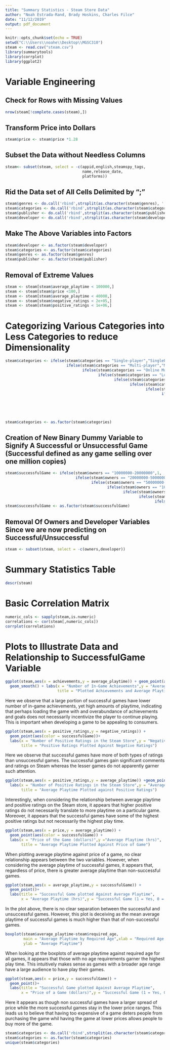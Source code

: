 ```yaml
---
title: "Summary Statistics - Steam Store Data"
author: "Noah Estrada-Rand, Brady Hoskins, Charles Filce"
date: "11/12/2019"
output: pdf_document
---
```


```r
knitr::opts_chunk$set(echo = TRUE)
setwd("C:\\Users\\noahe\\Desktop\\MGSC310")
steam <- read.csv("steam.csv")
library(summarytools)
library(corrplot)
library(ggplot2)
```

# Variable Engineering

## Check for Rows with Missing Values
```r
nrow(steam[!complete.cases(steam),])
```

## Transform Price into Dollars
```r
steam$price <- steam$price *1.28
```

## Subset the Data without Needless Columns
```r
steam<- subset(steam, select = -c(appid,english,steamspy_tags,
                                  name,release_date,
                                  platforms))
```

## Rid the Data set of All Cells Delimited by ";"
```r
steam$genres <- do.call('rbind',strsplit(as.character(steam$genres), ';', fixed=TRUE))[,1]
steam$categories <- do.call('rbind',strsplit(as.character(steam$categories), ';', fixed=TRUE))[,1]
steam$publisher <- do.call('rbind',strsplit(as.character(steam$publisher), ';', fixed=TRUE))[,1]
steam$developer <- do.call('rbind',strsplit(as.character(steam$developer), ';', fixed=TRUE))[,1]
```

## Make The Above Variables into Factors
```r
steam$developer <- as.factor(steam$developer)
steam$categories <- as.factor(steam$categories)
steam$genres <- as.factor(steam$genres)
steam$publisher <- as.factor(steam$publisher)
```


## Removal of Extreme Values
```r
steam <- steam[steam$average_playtime < 100000,]
steam <- steam[steam$price <100,]
steam <- steam[steam$average_playtime < 40000,]
steam <- steam[steam$negative_ratings < 2e+05,]
steam <- steam[steam$positive_ratings < 1e+06,]
```

# Categorizing Various Categories into Less Categories to reduce Dimensionality
```r
steam$categories <- ifelse(steam$categories == "Single-player","SinglePlayer",
                           ifelse(steam$categories == "Multi-player","Multi-Player",
                                  ifelse(steam$categories == "Online Multi-Player","Multi-Player",
                                         ifelse(steam$categories == "Local Multi-Player","Multi-Player",
                                                ifelse(steam$categories == "MMO","MMO",
                                                       ifelse(steam$categories == "Co-op","Co-op",
                                                              ifelse(steam$categories == "Shared/Split Screen","Co-op",
                                                                     ifelse(steam$categories == "Local Co-op","Co-op",
                                                                            ifelse(steam$categories == "Online Co-op","Co-op",
                                                                                   ifelse(steam$categories == "Steam Cloud","Steam",
                                                                                          ifelse(steam$categories == "Steam Trading Cards","Steam",
                                                                                                 ifelse(steam$categories == "Steam Leaderboards","Steam",
                                                                                                        ifelse(steam$categories == "Steam Achievements","Steam","Other")))))))))))))
steam$categories <- as.factor(steam$categories)
```


## Creation of New Binary Dummy Variable to Signify A Successful or Unsuccessful Game (Successful defined as any game selling over one million copies)
```r
steam$successfulGame <- ifelse(steam$owners == "10000000-20000000",1,
                               ifelse(steam$owners == "20000000-50000000",1,
                                      ifelse(steam$owners == "50000000-100000000",1,
                                             ifelse(steam$owners == "100000000-200000000",1,
                                                    ifelse(steam$owners == "5000000-10000000",1,
                                                           ifelse(steam$owners == "2000000-5000000",1,
                                                                  ifelse(steam$owners == "1000000-2000000",1,0)))))))
steam$successfulGame <- as.factor(steam$successfulGame)

```

## Removal Of Owners and Developer Variables Since we are now predicting on Successful/Unsuccessful
```r
steam <- subset(steam, select = -c(owners,developer))
```

# Summary Statistics Table
```r
descr(steam)
```

# Basic Correlation Matrix
```r
numeric_cols <- sapply(steam,is.numeric)
correlations <- cor(steam[,numeric_cols])
corrplot(correlations)
```

# Plots to Illustrate Data and Relationship to SuccessfulGame Variable
```r
ggplot(steam,aes(x = achievements,y = average_playtime)) + geom_point(aes(color = successfulGame))+
  geom_smooth() + labs(x = "Number of In-Game Achievements",y = "Average Playtime (hrs)",
                       title = "Plotted Achievements and Average Playtime")
```
Here we observe that a large portion of successful games have lower number of in-game achievements, yet high amounts of playtime, indicating that perhaps loading the game with and overabundance of achievements and goals does not necessarily incentivize the player to continue playing.  This is important when developing a game to be appealing to consumers.
```r
ggplot(steam,aes(x = positive_ratings,y = negative_ratings)) + 
  geom_point(aes(color = successfulGame))+
  labs(x = "Number of Positive Ratings in the Steam Store",y = "Negative Ratings in the Steam Store",
       title = "Positive Ratings Plotted Against Negative Ratings")
```
Here we observe that successful games have more of both types of ratings than unsuccessful games.  The successful games gain significant comments and ratings on Steam whereas the lesser games do not apparently garner such attention.
```r
ggplot(steam,aes(x = positive_ratings,y = average_playtime)) +geom_point(aes(color = successfulGame))+
  labs(x = "Number of Positive Ratings in the Steam Store",y = "Average Playtime (hrs)",
       title = "Average Playtime Plotted against Positive Ratings")
```
Interestingly, when considering the relationship between average playtime and positive ratings on the Steam store, it appears that higher positive ratings do not necessarily translate to more playtime on a particular game.  Moreover, it appears that the successful games have some of the highest positive ratings but not necessarily the highest play time.
```r
ggplot(steam,aes(x = price,y = average_playtime)) + 
  geom_point(aes(color = successfulGame)) + 
  labs(x = "Price of the Game (dollars)",y ="Average Playtime (hrs)",
       title = "Average Playtime Plotted Against Price of Game")
```
When plotting average playtime against price of a game, no clear relationship appears between the two variables.  However, when considering the average playtime of successful games, it appears that, regardless of price, there is greater average playtime than non-successful games.
```r
ggplot(steam,aes(x = average_playtime,y = successfulGame)) +
  geom_point()+
  labs(title = "Successful Game plotted Against Average Playtime",
       x = "Average Playtime (hrs)",y = "Successful Game (1 = Yes, 0 = No)")
```
In the plot above, there is no clear separation between the successful and unsuccessful games.  However, this plot is deceiving as the mean average playtime of successful games is much higher than that of non-successful games.
```r
boxplot(steam$average_playtime~steam$required_age,
        main = "Average Playtime by Required Age",xlab = "Required Age (years)",
        ylab = "Average Playtime")
```
When looking at the boxplots of average playtime against required age for all games, it appears that those with no age requirements garner the highest play time.  This intuitively makes sense as games with a broader age range have a large audience to have play their games.
```r
ggplot(steam,aes(x = price,y = successfulGame)) +
  geom_point()+
  labs(title = "Successful Game plotted Against Average Playtime",
       x = "Price of a Game (dollars)",y = "Successful Game (1 = Yes, 0 = No)")
```
Here it appears as though non successful games have a larger spread of price while the more successful games stay in the lower price ranges.  This leads us to believe that having too expensive of a game deters people from purchasing the game whil having the game at lower prices allows people to buy more of the game.

```r
steam$categories <- do.call('rbind',strsplit(as.character(steam$categories), ';', fixed=TRUE))[,1]
steam$categories <- as.factor(steam$categories)
unique(steam$categories)
```
